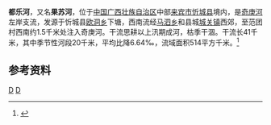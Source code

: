 {{Otheruses|都乐河|other=同名或類似名的其它條目描述}}
{{Infobox River
  | river_name      = 都乐河
  | image_name      = 
  | image_size      = 
  | caption         = 
  | origin          = [[广西壮族自治区|广西壮族自治区]][[忻城县|忻城县]][[欧洞乡|欧洞乡]]下塘
  | mouth           = 广西壮族自治区忻城县[[城关镇_(忻城县)|城关镇]]范团村[[奇庚河|奇庚河]]
  | basin_countries = {{PRC}}
  | length          = 41 km
  | elevation       = 
  | mouth_elevation = 
  | discharge       = 
  | watershed       = 514 km<sup>2</sup>
}}
'''都乐河'''，又名'''果苏河'''，位于[[中国|中国]][[广西壮族自治区|广西壮族自治区]]中部[[来宾市|来宾市]][[忻城县|忻城县]]境内，是[[奇庚河|奇庚河]]左岸支流，发源于忻城县[[欧洞乡|欧洞乡]]下塘，西南流经[[马泗乡|马泗乡]]和县城[[城关镇_(忻城县)|城关镇]]西郊，至范团村西南约1.5千米处注入奇庚河。干流思耕以上汛期成河，枯季干涸。干流长41千米，其中季节性河段20千米，平均比降6.64‰，流域面积514平方千米。<ref name="中国河湖大典">{{cite book zh |author=《[[中国河湖大典|中国河湖大典]]》编纂委员会 |title=《中国河湖大典·珠江卷》 |format=M|edition=1 |location=北京 |publisher=中国水利水电出版社 |date=2013年1月 |pages=81页 |id= ISBN 978-7-5170-0561-2}}</ref>

==参考资料==
{{reflist}}

[[Category:紅水河水系|D]]
[[Category:广西河流|D]]